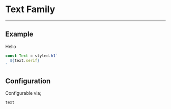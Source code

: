 
# Text Family

---

## Example

<Family>Hello</Family>

```jsx
const Text = styled.h1`
  ${text.serif}
`
```

## Configuration

Configurable via;

```
text
```

